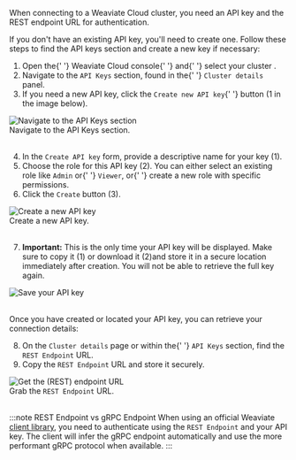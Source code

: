 When connecting to a Weaviate Cloud cluster, you need an API key and the REST endpoint URL for authentication.

If you don't have an existing API key, you'll need to create one. Follow these steps to find the API keys section and create a new key if necessary:


<div class="row">
  <div class="col col--6">
    <ol>
      <li>
        Open the{' '}
        <Link to="https://console.weaviate.cloud">Weaviate Cloud console</Link>{' '}
        and{' '}
        <Link to="/developers/wcs/manage-clusters/status#select-your-cluster">
          select your cluster
        </Link>
        .
      </li>
      <li>
        Navigate to the <code>API Keys</code> section, found in the{' '}
        <code>Cluster details</code> panel.
      </li>
      <li>
        If you need a new API key, click the <code>Create new API key</code>{' '}
        button (<span class="callout">1</span> in the image below).
      </li>
    </ol>
  </div>
  <div class="col col--6">
    <div class="card">
      <div class="card__image">
        <img src={Register} alt="Navigate to the API Keys section" />
      </div>
      <div class="card__body">Navigate to the API Keys section.</div>
    </div>
  </div>
</div>
<br />


<div class="row">
  <div class="col col--6">
    <ol start="4">
      <li>
        In the <code>Create API key</code> form, provide a descriptive name for
        your key (<span class="callout">1</span>).
      </li>
      <li>
        Choose the role for this API key (<span class="callout">2</span>). You
        can either select an existing role like <code>Admin</code> or{' '}
        <code>Viewer</code>, or{' '}
        <Link to="/TODO-link-to-role-management">create a new role</Link> with
        specific permissions.
      </li>
      <li>
        Click the <code>Create</code> button (<span class="callout">3</span>).
      </li>
    </ol>
  </div>
  <div class="col col--6">
    <div class="card">
      <div class="card__image">
        <img src={NewAPIKeyForm} alt="Create a new API key" />
      </div>
      <div class="card__body">Create a new API key.</div>
    </div>
  </div>
</div>
<br />

<div class="row">
  <div class="col col--6">
    <ol start="7">
      <li>
        <strong>Important:</strong> This is the only time your API key will be
        displayed. Make sure to copy it (<span class="callout">1</span>) or
        download it (<span class="callout">2</span>)and store it in a secure
        location immediately after creation. You will not be able to retrieve
        the full key again.
      </li>
    </ol>
  </div>
  <div class="col col--6">
    <div class="card">
      <div class="card__image">
        <img src={SaveAPIKey} alt="Save your API key" />
      </div>
      <div class="card__body"></div>
    </div>
  </div>
</div>
<br />

Once you have created or located your API key, you can retrieve your connection details:


<div class="row">
  <div class="col col--6">
    <ol start="8">
      <li>
        On the <code>Cluster details</code> page or within the{' '}
        <code>API Keys</code> section, find the <code>REST Endpoint</code> URL.
      </li>
      <li>
        Copy the <code>REST Endpoint</code> URL and store it securely.
      </li>
    </ol>
  </div>
  <div class="col col--6">
    <div class="card-demo">
      <div class="card">
        <div class="card__image">
          <img src={WCDClusterURL} alt="Get the (REST) endpoint URL" />
        </div>
        <div class="card__body">
          Grab the <code>REST Endpoint</code> URL.
        </div>
      </div>
    </div>
  </div>
</div>
<br />

:::note REST Endpoint vs gRPC Endpoint
When using an official Weaviate [client library](/developers/weaviate/client-libraries), you need to authenticate using the `REST Endpoint` and your API key. The client will infer the gRPC endpoint automatically and use the more performant gRPC protocol when available.
:::
